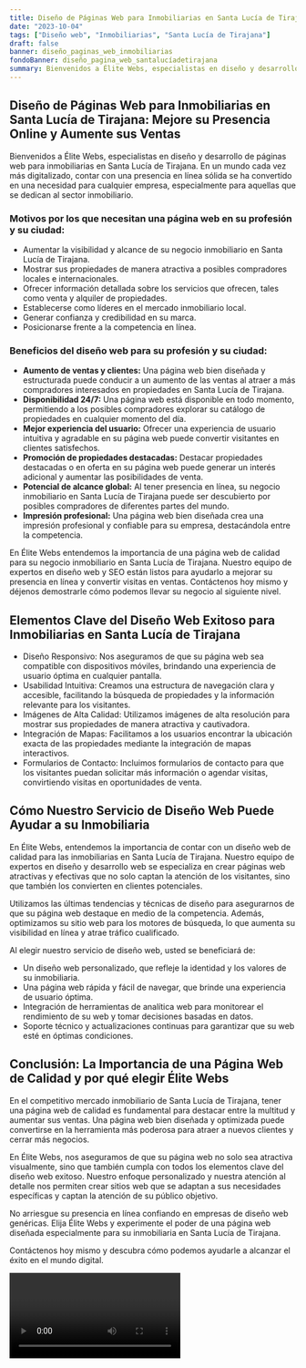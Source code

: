 ```yaml
---
title: Diseño de Páginas Web para Inmobiliarias en Santa Lucía de Tirajana
date: "2023-10-04"
tags: ["Diseño web", "Inmobiliarias", "Santa Lucía de Tirajana"]
draft: false
banner: diseño_paginas_web_inmobiliarias
fondoBanner: diseño_pagina_web_santalucíadetirajana
summary: Bienvenidos a Élite Webs, especialistas en diseño y desarrollo de páginas web para inmobiliarias en Santa Lucía de Tirajana. En un mundo cada vez más digitalizado, contar con una presencia en línea sólida se ha convertido en una necesidad para cualquier empresa, especialmente para aquellas que se dedican al sector inmobiliario.
---
```



## Diseño de Páginas Web para Inmobiliarias en Santa Lucía de Tirajana: Mejore su Presencia Online y Aumente sus Ventas

Bienvenidos a Élite Webs, especialistas en diseño y desarrollo de páginas web para inmobiliarias en Santa Lucía de Tirajana. En un mundo cada vez más digitalizado, contar con una presencia en línea sólida se ha convertido en una necesidad para cualquier empresa, especialmente para aquellas que se dedican al sector inmobiliario.

### Motivos por los que necesitan una página web en su profesión y su ciudad:

- Aumentar la visibilidad y alcance de su negocio inmobiliario en Santa Lucía de Tirajana.
- Mostrar sus propiedades de manera atractiva a posibles compradores locales e internacionales.
- Ofrecer información detallada sobre los servicios que ofrecen, tales como venta y alquiler de propiedades.
- Establecerse como líderes en el mercado inmobiliario local.
- Generar confianza y credibilidad en su marca.
- Posicionarse frente a la competencia en línea.

### Beneficios del diseño web para su profesión y su ciudad:

- **Aumento de ventas y clientes:** Una página web bien diseñada y estructurada puede conducir a un aumento de las ventas al atraer a más compradores interesados ​​en propiedades en Santa Lucía de Tirajana.
- **Disponibilidad 24/7:** Una página web está disponible en todo momento, permitiendo a los posibles compradores explorar su catálogo de propiedades en cualquier momento del día.
- **Mejor experiencia del usuario:** Ofrecer una experiencia de usuario intuitiva y agradable en su página web puede convertir visitantes en clientes satisfechos.
- **Promoción de propiedades destacadas:** Destacar propiedades destacadas o en oferta en su página web puede generar un interés adicional y aumentar las posibilidades de venta.
- **Potencial de alcance global:** Al tener presencia en línea, su negocio inmobiliario en Santa Lucía de Tirajana puede ser descubierto por posibles compradores de diferentes partes del mundo.
- **Impresión profesional:** Una página web bien diseñada crea una impresión profesional y confiable para su empresa, destacándola entre la competencia.

En Élite Webs entendemos la importancia de una página web de calidad para su negocio inmobiliario en Santa Lucía de Tirajana. Nuestro equipo de expertos en diseño web y SEO están listos para ayudarlo a mejorar su presencia en línea y convertir visitas en ventas. Contáctenos hoy mismo y déjenos demostrarle cómo podemos llevar su negocio al siguiente nivel.

<GifSeo />

<Cta />

## Elementos Clave del Diseño Web Exitoso para Inmobiliarias en Santa Lucía de Tirajana

- Diseño Responsivo: Nos aseguramos de que su página web sea compatible con dispositivos móviles, brindando una experiencia de usuario óptima en cualquier pantalla.
- Usabilidad Intuitiva: Creamos una estructura de navegación clara y accesible, facilitando la búsqueda de propiedades y la información relevante para los visitantes.
- Imágenes de Alta Calidad: Utilizamos imágenes de alta resolución para mostrar sus propiedades de manera atractiva y cautivadora.
- Integración de Mapas: Facilitamos a los usuarios encontrar la ubicación exacta de las propiedades mediante la integración de mapas interactivos.
- Formularios de Contacto: Incluimos formularios de contacto para que los visitantes puedan solicitar más información o agendar visitas, convirtiendo visitas en oportunidades de venta.

## Cómo Nuestro Servicio de Diseño Web Puede Ayudar a su Inmobiliaria

En Élite Webs, entendemos la importancia de contar con un diseño web de calidad para las inmobiliarias en Santa Lucía de Tirajana. Nuestro equipo de expertos en diseño y desarrollo web se especializa en crear páginas web atractivas y efectivas que no solo captan la atención de los visitantes, sino que también los convierten en clientes potenciales.

Utilizamos las últimas tendencias y técnicas de diseño para asegurarnos de que su página web destaque en medio de la competencia. Además, optimizamos su sitio web para los motores de búsqueda, lo que aumenta su visibilidad en línea y atrae tráfico cualificado.

Al elegir nuestro servicio de diseño web, usted se beneficiará de:

- Un diseño web personalizado, que refleje la identidad y los valores de su inmobiliaria.
- Una página web rápida y fácil de navegar, que brinde una experiencia de usuario óptima.
- Integración de herramientas de analítica web para monitorear el rendimiento de su web y tomar decisiones basadas en datos.
- Soporte técnico y actualizaciones continuas para garantizar que su web esté en óptimas condiciones.

## Conclusión: La Importancia de una Página Web de Calidad y por qué elegir Élite Webs

En el competitivo mercado inmobiliario de Santa Lucía de Tirajana, tener una página web de calidad es fundamental para destacar entre la multitud y aumentar sus ventas. Una página web bien diseñada y optimizada puede convertirse en la herramienta más poderosa para atraer a nuevos clientes y cerrar más negocios.

En Élite Webs, nos aseguramos de que su página web no solo sea atractiva visualmente, sino que también cumpla con todos los elementos clave del diseño web exitoso. Nuestro enfoque personalizado y nuestra atención al detalle nos permiten crear sitios web que se adaptan a sus necesidades específicas y captan la atención de su público objetivo.

No arriesgue su presencia en línea confiando en empresas de diseño web genéricas. Elija Élite Webs y experimente el poder de una página web diseñada especialmente para su inmobiliaria en Santa Lucía de Tirajana.

Contáctenos hoy mismo y descubra cómo podemos ayudarle a alcanzar el éxito en el mundo digital.

<Video />

<CtaBot job="Inmobiliarias" city="Santa Lucía de Tirajana" />

<Gmaps query="Santa Lucía de Tirajana+españa+maps" />
